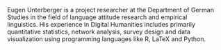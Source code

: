 Eugen Unterberger is a project researcher at the Department of German Studies in the field of language attitude research and empirical linguistics. His experience in Digital Humanities includes primarily quantitative statistics, network analysis, survey design and data visualization using programming languages like R, LaTeX and Python.
